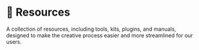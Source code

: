 
# 🛟 Resources

A collection of resources, including tools, kits, plugins, and manuals, designed to make the creative process easier and more streamlined for our users.

<Cards className="mt-8">
  <Card  title="🔤 Fonts" href="/documentation/resources/fonts" />
</Cards>